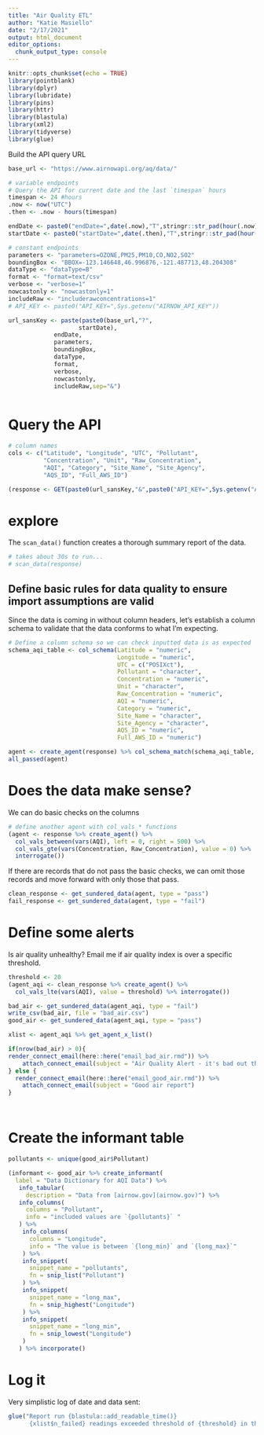 ```yaml
---
title: "Air Quality ETL"
author: "Katie Masiello"
date: "2/17/2021"
output: html_document
editor_options: 
  chunk_output_type: console
---
```


```r
knitr::opts_chunk$set(echo = TRUE)
library(pointblank)
library(dplyr)
library(lubridate)
library(pins)
library(httr)
library(blastula)
library(xml2)
library(tidyverse)
library(glue)
```

Build the API query URL

```r
base_url <- "https://www.airnowapi.org/aq/data/"

# variable endpoints
# Query the API for current date and the last `timespan` hours
timespan <- 24 #hours
.now <- now("UTC")
.then <- .now - hours(timespan)

endDate <- paste0("endDate=",date(.now),"T",stringr::str_pad(hour(.now),width = 2,pad = 0))
startDate <- paste0("startDate=",date(.then),"T",stringr::str_pad(hour(.then),width = 2,pad = 0))

# constant endpoints
parameters <- "parameters=OZONE,PM25,PM10,CO,NO2,SO2"
boundingBox <- "BBOX=-123.146648,46.996876,-121.487713,48.204308"
dataType <- "dataType=B"
format <- "format=text/csv"
verbose <- "verbose=1"
nowcastonly <- "nowcastonly=1"
includeRaw <- "includerawconcentrations=1"
# API_KEY <- paste0("API_KEY=",Sys.getenv("AIRNOW_API_KEY"))

url_sansKey <- paste(paste0(base_url,"?",
                    startDate),
             endDate,
             parameters,
             boundingBox,
             dataType,
             format,
             verbose,
             nowcastonly,
             includeRaw,sep="&")
             
```

# Query the API
```r
# column names
cols <- c("Latitude", "Longitude", "UTC", "Pollutant",
          "Concentration", "Unit", "Raw_Concentration", 
          "AQI", "Category", "Site_Name", "Site_Agency", 
          "AQS_ID", "Full_AWS_ID")

(response <- GET(paste0(url_sansKey,"&",paste0("API_KEY=",Sys.getenv("AIRNOW_API_KEY")))) %>% content(col_names = FALSE) %>% setNames(cols))

```

# explore
The `scan_data()` function creates a thorough summary report of the data.  
```r
# takes about 30s to run...
# scan_data(response)
```

## Define basic rules for data quality to ensure import assumptions are valid
Since the data is coming in without column headers, let's establish a column schema to validate that the data conforms to what I'm expecting. 
```r
# Define a column schema so we can check inputted data is as expected
schema_aqi_table <- col_schema(Latitude = "numeric",
                               Longitude = "numeric",
                               UTC = c("POSIXct"),
                               Pollutant = "character",
                               Concentration = "numeric",
                               Unit = "character",
                               Raw_Concentration = "numeric",
                               AQI = "numeric",
                               Category = "numeric",
                               Site_Name = "character",
                               Site_Agency = "character",
                               AQS_ID = "numeric",
                               Full_AWS_ID = "numeric")
```

```r
agent <- create_agent(response) %>% col_schema_match(schema_aqi_table, is_exact = FALSE) %>% interrogate() 
all_passed(agent)
```

# Does the data make sense?
We can do basic checks on the columns
```r
# define another agent with col_vals_* functions
(agent <- response %>% create_agent() %>% 
  col_vals_between(vars(AQI), left = 0, right = 500) %>% 
  col_vals_gte(vars(Concentration, Raw_Concentration), value = 0) %>% 
  interrogate())
```

If there are records that do not pass the basic checks, we can omit those records and move forward with only those that pass.
```r
clean_response <- get_sundered_data(agent, type = "pass")
fail_response <- get_sundered_data(agent, type = "fail")
```

# Define some alerts
Is air quality unhealthy?  Email me if air quality index is over a specific threshold.
```r
threshold <- 20
(agent_aqi <- clean_response %>% create_agent() %>% 
  col_vals_lte(vars(AQI), value = threshold) %>% interrogate())
```

```r
bad_air <- get_sundered_data(agent_aqi, type = "fail")
write_csv(bad_air, file = "bad_air.csv")
good_air <- get_sundered_data(agent_aqi, type = "pass")
```


```r

xlist <- agent_aqi %>% get_agent_x_list()

if(nrow(bad_air) > 0){
render_connect_email(here::here("email_bad_air.rmd")) %>% 
    attach_connect_email(subject = "Air Quality Alert - it's bad out there", attachments = "bad_air.csv")
} else {
  render_connect_email(here::here("email_good_air.rmd")) %>% 
    attach_connect_email(subject = "Good air report")
}




```


# Create the informant table
```r

pollutants <- unique(good_air$Pollutant)

(informant <- good_air %>% create_informant(
  label = "Data Dictionary for AQI Data") %>% 
   info_tabular(
     description = "Data from [airnow.gov](airnow.gov)") %>% 
   info_columns(
     columns = "Pollutant", 
     info = "included values are `{pollutants}` "
   ) %>% 
    info_columns(
      columns = "Longitude", 
      info = "The value is between `{long_min}` and `{long_max}`"
    ) %>%
    info_snippet(
      snippet_name = "pollutants", 
      fn = snip_list("Pollutant") 
    ) %>% 
    info_snippet(
      snippet_name = "long_max", 
      fn = snip_highest("Longitude")
    ) %>% 
    info_snippet(
      snippet_name = "long_min",
      fn = snip_lowest("Longitude")
    )
   ) %>% incorporate()
```

# Log it
Very simplistic log of date and data sent:
```r

glue("Report run {blastula::add_readable_time()} 
      {xlist$n_failed} readings exceeded threshold of {threshold} in the last {timespan} hours. ")
```
